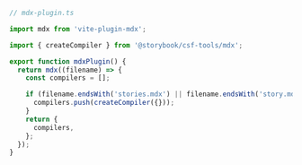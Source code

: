 ```ts
// mdx-plugin.ts

import mdx from 'vite-plugin-mdx';

import { createCompiler } from '@storybook/csf-tools/mdx';

export function mdxPlugin() {
  return mdx((filename) => {
    const compilers = [];

    if (filename.endsWith('stories.mdx') || filename.endsWith('story.mdx')) {
      compilers.push(createCompiler({}));
    }
    return {
      compilers,
    };
  });
}
```
